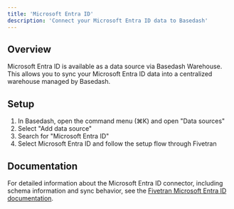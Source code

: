 ```yaml
---
title: 'Microsoft Entra ID'
description: 'Connect your Microsoft Entra ID data to Basedash'
---
```


## Overview

Microsoft Entra ID is available as a data source via Basedash Warehouse. This allows you to sync your Microsoft Entra ID data into a centralized warehouse managed by Basedash.

## Setup

1. In Basedash, open the command menu (⌘K) and open "Data sources"
2. Select "Add data source"
3. Search for "Microsoft Entra ID"
4. Select Microsoft Entra ID and follow the setup flow through Fivetran

## Documentation

For detailed information about the Microsoft Entra ID connector, including schema information and sync behavior, see the [Fivetran Microsoft Entra ID documentation](https://fivetran.com/docs/connectors/applications/microsoft-entra-id).
